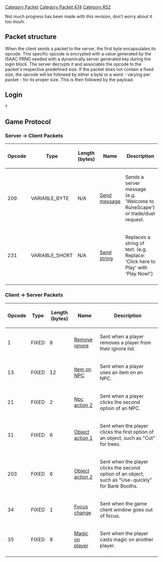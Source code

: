 [[Category Packet]]
[[Category Packet 474]]
[[Category RS2]]

Not much progress has been made with this revision, don't worry about it too much.


== '''Packet structure''' ==
When the client sends a packet to the server, the first byte encapsulates its opcode. This specific opcode is encrypted with a value generated by the ISAAC PRNG seeded with a dynamically server generated key during the login block. The server decrypts it and associates the opcode to the packet's respective predefined size. If the packet does not contain a fixed size, the opcode will be followed by either a byte or a word - varying per packet - for its proper size. This is then followed by the payload.

== '''Login''' ==
?

== '''Game Protocol''' ==

===Server -> Client Packets===

{| border=2
|-
! Opcode
! Type
! Length (bytes)
! Name
! Description
|-
| 209
| VARIABLE_BYTE
| N/A
| [[474 Send message|Send message]]
| Sends a server message (e.g. 'Welcome to RuneScape') or trade/duel request. 
|-
| 231
| VARIABLE_SHORT
| N/A
| [[474 Send string|Send string]]
| Replaces a string of text. (e.g. Replace: 'Click here to Play' with 'Play Now!') 
|-
|}

===Client -> Server Packets===

{| border=2
|-
! Opcode
! Type
! Length (bytes)
! Name
! Description
|-
| 1
| FIXED
| 8
| [[474 Remove ignore|Remove ignore]]
| Sent when a player removes a player from their ignore list. 
|-
| 13
| FIXED
| 12
| [[474 Item on NPC|Item on NPC]]
| Sent when a player uses an item on an NPC. 
|-
| 21
| FIXED
| 2
| [[474 Npc action 2|Npc action 2]]
| Sent when a player clicks the second option of an NPC. 
|-
| 31
| FIXED
| 6
| [[474 Object action 1|Object action 1]]
| Sent when the player clicks the first option of an object, such as "Cut" for trees. 
|-
| 203
| FIXED
| 6
| [[474 Object action 2|Object action 2]]
| Sent when the player clicks the second option of an object, such as "Use-quickly" for Bank Booths. 
|-
| 34
| FIXED
| 1
| [[474 Focus change|Focus change]]
| Sent when the game client window goes out of focus. 
|-
| 35
| FIXED
| 8
| [[474 Magic on player|Magic on player]]
| Sent when the player casts magic on another player.  
|-
|}
